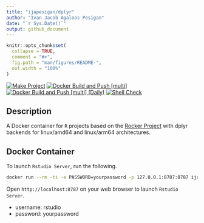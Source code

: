 ```yaml
---
title: "ijapesigan/dplyr"
author: "Ivan Jacob Agaloos Pesigan"
date: "`r Sys.Date()`"
output: github_document
---
```


<!-- README.md is generated from .setup/readme/README.Rmd. Please edit that file -->

```r
knitr::opts_chunk$set(
  collapse = TRUE,
  comment = "#>",
  fig.path = "man/figures/README-",
  out.width = "100%"
)
```

<!-- badges: start -->
[![Make Project](https://github.com/ijapesigan/docker-dplyr/actions/workflows/make.yml/badge.svg)](https://github.com/ijapesigan/docker-dplyr/actions/workflows/make.yml)
[![Docker Build and Push [multi]](https://github.com/ijapesigan/docker-dplyr/actions/workflows/docker-build-push-multi.yml.yml/badge.svg)](https://github.com/ijapesigan/docker-dplyr/actions/workflows/docker-build-push-multi.yml.yml)
[![Docker Build and Push [multi] (Daily)](https://github.com/ijapesigan/docker-dplyr/actions/workflows/docker-build-push-daily-multi.yml/badge.svg)](https://github.com/ijapesigan/docker-dplyr/actions/workflows/docker-build-push-daily-multi.yml)
[![Shell Check](https://github.com/ijapesigan/docker-dplyr/actions/workflows/shellcheck.yml/badge.svg)](https://github.com/ijapesigan/docker-dplyr/actions/workflows/shellcheck.yml)
<!-- badges: end -->

## Description

A Docker container for `R` projects based on the [Rocker Project](https://rocker-project.org/) with dplyr backends for linux/amd64 and linux/arm64 architectures.

## Docker Container

To launch `Rstudio Server`, run the following.

```bash
docker run --rm -ti -e PASSWORD=yourpassword -p 127.0.0.1:8787:8787 ijapesigan/dplyr
```

Open `http://localhost:8787` on your web browser to launch `Rstudio Server`.

- username: rstudio
- password: yourpassword
